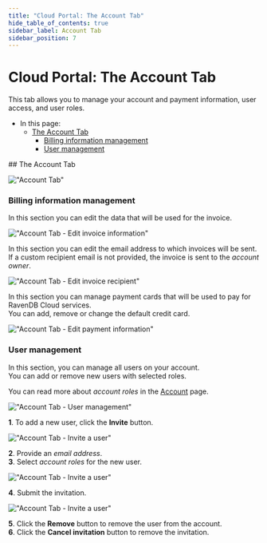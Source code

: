 ```yaml
---
title: "Cloud Portal: The Account Tab"
hide_table_of_contents: true
sidebar_label: Account Tab
sidebar_position: 7
---
```



# Cloud Portal: The Account Tab

<Admonition type="note" title="">

This tab allows you to manage your account and payment information, user access, and user roles. 

* In this page:  
   * [The Account Tab](../../cloud/portal/cloud-portal-account-tab.mdx#the-account-tab)  
        * [Billing information management](../../cloud/portal/cloud-portal-account-tab.mdx#billing-information-management)  
		* [User management](../../cloud/portal/cloud-portal-account-tab.mdx#user-management)
</Admonition>
## The Account Tab

!["Account Tab"](./assets/portal-account-tab.png)    

### Billing information management

In this section you can edit the data that will be used for the invoice.

!["Account Tab - Edit invoice information"](./assets/portal-account-tab-invoice-information-edit.png)

In this section you can edit the email address to which invoices will be sent.  
If a custom recipient email is not provided, the invoice is sent to the *account owner*.

!["Account Tab - Edit invoice recipient"](./assets/portal-account-tab-invoice-recipient-edit.png)

In this section you can manage payment cards that will be used to pay for RavenDB Cloud services.  
You can add, remove or change the default credit card.

!["Account Tab - Edit payment information"](./assets/portal-account-tab-payment-information-edit.png)

### User management  

In this section, you can manage all users on your account.  
You can add or remove new users with selected roles.

You can read more about *account roles* in the [Account](../../cloud/cloud-account.mdx#account-roles) page. 

!["Account Tab - User management"](./assets/portal-account-tab-user-management-overview.png)

   **1**. To add a new user, click the **Invite** button.

!["Account Tab - Invite a user"](./assets/portal-account-tab-invite-user-wizard-select-roles.png)

   **2**. Provide an *email address*.  
   **3**. Select *account roles* for the new user.  

!["Account Tab - Invite a user"](./assets/portal-account-tab-invite-user-wizard-apply-changes.png)

   **4**. Submit the invitation.  
   
!["Account Tab - Invite a user"](./assets/portal-account-tab-invite-user-cancel-invitation-and-remove-user.png)

   **5**. Click the **Remove** button to remove the user from the account.     
   **6**. Click the **Cancel invitation** button to remove the invitation. 

